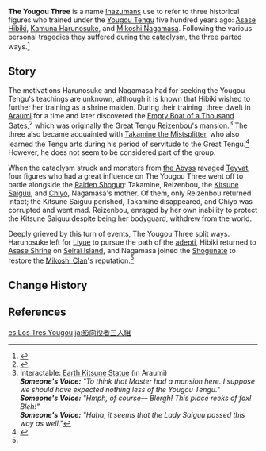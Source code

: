 {{Terminology Infobox
|title        = 
|image        = 
|type         = Lore
|type2        = Inazuma Culture
|region       = Inazuma
}}
'''The Yougou Three''' is a name [[Inazuma]]ns use to refer to three historical figures who trained under the [[Yougou Tengu]] five hundred years ago: [[Asase Hibiki]], [[Kamuna Harunosuke]], and [[Mikoshi Nagamasa]]. Following the various personal tragedies they suffered during the [[cataclysm]], the three parted ways.<ref name="The Narukami Trail">{{Ref/Quest|The Narukami Trail}}</ref>

==Story==
The motivations Harunosuke and Nagamasa had for seeking the Yougou Tengu's teachings are unknown, although it is known that Hibiki wished to further her training as a shrine maiden. During their training, three dwelt in [[Araumi]] for a time and later discovered the [[Empty Boat of a Thousand Gates]],<ref>{{Ref/Domain|Empty Boat of a Thousand Gates}}</ref> which was originally the Great Tengu [[Reizenbou]]'s mansion.<ref>Interactable: [[Earth Kitsune Statue]] (in Araumi)<br />'''''Someone's Voice:''' "To think that Master had a mansion here. I suppose we should have expected nothing less of the Yougou Tengu."''<br />
'''''Someone's Voice:''' "Hmph, of course&mdash; Blergh! This place reeks of fox! Bleh!"''<br />
'''''Someone's Voice:''' "Haha, it seems that the Lady Saiguu passed this way as well."''</ref> The three also became acquainted with [[Takamine the Mistsplitter]], who also learned the Tengu arts during his period of servitude to the Great Tengu.<ref>{{Ref/Weapon|Thundering Pulse}}</ref> However, he does not seem to be considered part of the group.

When the cataclysm struck and monsters from [[the Abyss]] ravaged [[Teyvat]], four figures who had a great influence on The Yougou Three went off to battle alongside the [[Raiden Shogun]]: Takamine, Reizenbou, the [[Kitsune Saiguu]], and [[Chiyo]], Nagamasa's mother. Of them, only Reizenbou returned intact; the Kitsune Saiguu perished, Takamine disappeared, and Chiyo was corrupted and went mad. Reizenbou, enraged by her own inability to protect the Kitsune Saiguu despite being her bodyguard, withdrew from the world.

Deeply grieved by this turn of events, The Yougou Three split ways. Harunosuke left for [[Liyue]] to pursue the path of the [[adepti]], Hibiki returned to [[Asase Shrine]] on [[Seirai Island]], and Nagamasa joined the [[Shogunate]] to restore the [[Mikoshi Clan]]'s reputation.<ref name="The Narukami Trail" />

==Change History==
{{Change History|introduced=2.0}}

==References==
{{Reflist}}

[[es:Los Tres Yougou]]
[[ja:影向役者三人組]]